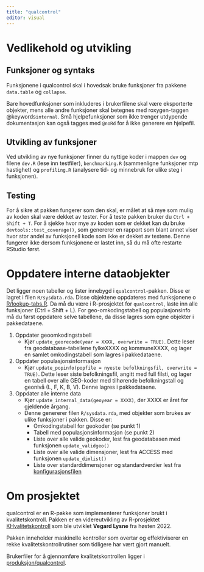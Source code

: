 ```yaml
---
title: "qualcontrol"
editor: visual
---
```


# Vedlikehold og utvikling

## Funksjoner og syntaks

Funksjonene i qualcontrol skal i hovedsak bruke funksjoner fra pakkene `data.table` og `collapse`.

Bare hovedfunksjoner som inkluderes i brukerfilene skal være eksporterte objekter, mens alle andre funksjoner skal betegnes med roxygen-taggen @keywords`internal`. Små hjelpefunksjoner som ikke trenger utdypende dokumentasjon kan også tagges med `@noRd` for å ikke generere en hjelpefil.

## Utvikling av funksjoner

Ved utvikling av nye funksjoner finner du nyttige koder i mappen `dev` og filene `dev.R` (lese inn testfiler), `benchmarking.R` (sammenligne funksjoner mtp hastighet) og `profiling.R` (analysere tid- og minnebruk for ulike steg i funksjonen).

## Testing

For å sikre at pakken fungerer som den skal, er målet at så mye som mulig av koden skal være dekket av tester. For å teste pakken bruker du `Ctrl + Shift + T`. For å sjekke hvor mye av koden som er dekket kan du bruke `devtools::test_coverage()`, som genererer en rapport som blant annet viser hvor stor andel av funksjonell kode som ikke er dekket av testene. Denne fungerer ikke dersom funksjonene er lastet inn, så du må ofte restarte RStudio først.

# Oppdatere interne dataobjekter

Det ligger noen tabeller og lister innebygd i `qualcontrol`-pakken. Disse er lagret i filen `R/sysdata.rda`. Disse objektene oppdateres med funksjonene o [R/lookup-tabs.R](https://github.com/helseprofil/qualcontrol/blob/main/R/lookup-tabs.R). Da må du være i R-prosjektet for `qualcontrol`, laste inn alle funksjoner (Ctrl + Shift + L). For geo-omkodingstabell og populasjonsinfo må du først oppdatere selve tabellene, da disse lagres som egne objekter i pakkedataene.

1.  Oppdater geoomkodingstabell
    -   Kjør `update_georecode(year = XXXX, overwrite = TRUE)`. Dette leser fra geodatabase-tabellene fylkeXXXX og kommuneXXXX, og lager en samlet omkodingstabell som lagres i pakkedataene.
2.  Oppdater populasjonsinformasjon
    -   Kjør `update_popinfo(popfile = nyeste befolkningsfil, overwrite = TRUE)`. Dette leser siste befolkningsfil, angitt med full filsti, og lager en tabell over alle GEO-koder med tilhørende befolkningstall og geonivå (L, F, K, B, V). Denne lagres i pakkedataene.
3.  Oppdater alle interne data
    -   Kjør `update_internal_data(geoyear = XXXX)`, der XXXX er året for gjeldende årgang.
    -   Denne genererer filen `R/sysdata.rda`, med objekter som brukes av ulike funksjoner i pakken. Disse er:
        -   Omkodingstabell for geokoder (se punkt 1)
        -   Tabell med populasjonsinformasjon (se punkt 2)
        -   Liste over alle valide geokoder, lest fra geodatabasen med funksjonen `update_validgeo()`
        -   Liste over alle valide dimensjoner, lest fra ACCESS med funksjonen `update_dimlist()`
        -   Liste over standarddimensjoner og standardverdier lest fra [konfigurasjonsfilen](../backend/config.qmd)

# Om prosjektet

qualcontrol er en R-pakke som implementerer funksjoner brukt i kvalitetskontroll. Pakken er en videreutvikling av R-prosjektet [KHvalitetskontroll](https://github.com/helseprofil/KHvalitetskontroll) som ble utviklet **Vegard Lysne** fra høsten 2022.

Pakken inneholder maskinelle kontroller som overtar og effektiviserer en rekke kvalitetskontrollrutiner som tidligere har vært gjort manuelt.

Brukerfiler for å gjennomføre kvalitetskontrollen ligger i [produksjon/qualcontrol](../produksjon/qualcontrol.qmd).
